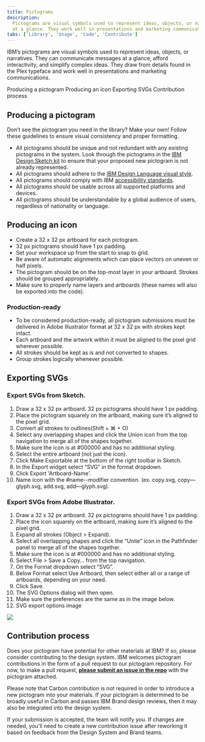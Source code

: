 ```yaml
---
title: Pictograms
description:
  Pictograms are visual symbols used to represent ideas, objects, or narratives
  at a glance. They work well in presentations and marketing communications.
tabs: ['Library', 'Usage', 'Code', 'Contribute']
---
```


<PageDescription>

IBM’s pictograms are visual symbols used to represent ideas, objects, or
narratives. They can communicate messages at a glance, afford interactivity, and
simplify complex ideas. They draw from details found in the Plex typeface and
work well in presentations and marketing communications.

</PageDescription>

<AnchorLinks>
  <AnchorLink>Producing a pictogram</AnchorLink>
  <AnchorLink>Producing an icon</AnchorLink>
  <AnchorLink>Exporting SVGs</AnchorLink>
  <AnchorLink>Contribution process</AnchorLink>
</AnchorLinks>

## Producing a pictogram

Don’t see the pictogram you need in the library? Make your own! Follow these
guidelines to ensure visual consistency and proper formatting.

- All pictograms should be unique and not redundant with any existing pictograms
  in the system. Look through the pictograms in the
  [IBM Design Sketch kit](sketch://add-library/cloud/75VZZ) to ensure that your
  proposed new pictogram is not already represented.
- All pictograms should adhere to the
  [IBM Design Language visual style](https://www.ibm.com/design/language/elements/pictograms/design).
- All pictograms should comply with IBM
  [accessibility standards](/guidelines/accessibility/overview).
- All pictograms should be usable across all supported platforms and devices.
- All pictograms should be understandable by a global audience of users,
  regardless of nationality or language.

## Producing an icon

- Create a 32 x 32 px artboard for each pictogram.
- 32 px pictograms should have 1 px padding.
- Set your workspace up from the start to snap to grid.
- Be aware of automatic alignments which can place vectors on uneven or half
  pixels.
- The pictogram should be on the top-most layer in your artboard. Strokes should
  be grouped appropriately.
- Make sure to properly name layers and artboards (these names will also be
  exported into the code).

### Production-ready

- To be considered production-ready, all pictogram submissions must be delivered
  in Adobe Illustrator format at 32 x 32 px with strokes kept intact.
- Each artboard and the artwork within it must be aligned to the pixel grid
  wherever possible.
- All strokes should be kept as is and not converted to shapes.
- Group strokes logically whenever possible.

## Exporting SVGs

### Export SVGs from Sketch.

1. Draw a 32 x 32 px artboard. 32 px pictograms should have 1 px padding.
1. Place the pictogram squarely on the artboard, making sure it’s aligned to the
   pixel grid.
1. Convert all strokes to outlines(Shift + ⌘ + O)
1. Select any overlapping shapes and click the Union icon from the top
   navigation to merge all of the shapes together.
1. Make sure the icon is at #000000 and has no additional styling.
1. Select the entire artboard (not just the icon).
1. Click Make Exportable at the bottom of the right toolbar in Sketch.
1. In the Export widget select “SVG” in the format dropdown.
1. Click Export 'Artboard-Name'.
1. Name icon with the #name--modifier convention. (ex. copy.svg, copy—glyph.svg,
   add.svg, add—glyph.svg).

### Export SVGs from Adobe Illustrator.

1. Draw a 32 x 32 px artboard. 32 px pictograms should have 1 px padding.
1. Place the icon squarely on the artboard, making sure it’s aligned to the
   pixel grid.
1. Expand all strokes (Object > Expand).
1. Select all overlapping shapes and click the “Unite” icon in the Pathfinder
   panel to merge all of the shapes together.
1. Make sure the icon is at #000000 and has no additional styling.
1. Select File > Save a Copy… from the top navigation.
1. On the Format dropdown select “SVG”.
1. Below Format select Use Artboard, then select either all or a range of
   artboards, depending on your need.
1. Click Save.
1. The SVG Options dialog will then open.
1. Make sure the preferences are the same as in the image below.
1. SVG export options image

<Row>
<Column colMd={6} colLg={6}>

![](images/iconography-contribution-exportsvgfromai.png)

</Column>
</Row>

## Contribution process

Does your pictogram have potential for other materials at IBM? If so, please
consider contributing to the design system. IBM welcomes pictogram contributions
in the form of a pull request to our pictogram repository. For now, to make a
pull request,
**[please submit an issue in the repo](https://github.ibm.com/brand/Pictograms/issues/new/choose)**
with the pictogram attached.

Please note that Carbon contribution is not required in order to introduce a new
pictogram into your materials. If your pictogram is determined to be broadly
useful in Carbon and passes IBM Brand design reviews, then it may also be
integrated into the design system.

If your submission is accepted, the team will notify you. If changes are needed,
you’ll need to create a new contribution issue after reworking it based on
feedback from the Design System and Brand teams.
